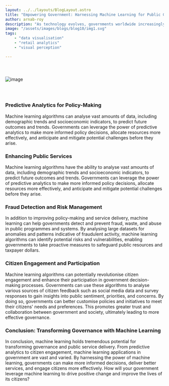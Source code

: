 ```yaml
---
layout: ../../layouts/BlogLayout.astro
title: "Empowering Government: Harnessing Machine Learning for Public Good"
author: arnab-roy
description: "As technology evolves, governments worldwide increasingly turn to machine learning to enhance efficiency, improve decision-making, and better serve their citizens. In this post, we'll delve into the diverse applications of machine learning in the public sector, from predictive analytics to citizen engagement. Join us as we uncover how governments can leverage machine learning to their advantage and drive positive change."
image: "/assets/images/blogs/blog10/img1.svg"
tags:
    - "data visualisation"
    - "retail analytics"
    - "visual perception"

---
```


<img src="/assets/images/blogs/blog10/img1.svg" alt="image" style="margin: 2.56rem auto;"/>

<Quote quote={quote}/>

### Predictive Analytics for Policy-Making

Machine learning algorithms can analyse vast amounts of data, including demographic trends and socioeconomic indicators, to predict future outcomes and trends. Governments can leverage the power of predictive analytics to make more informed policy decisions, allocate resources more effectively, and anticipate and mitigate potential challenges before they arise.

### Enhancing Public Services

Machine learning algorithms have the ability to analyse vast amounts of data, including demographic trends and socioeconomic indicators, to predict future outcomes and trends. Governments can leverage the power of predictive analytics to make more informed policy decisions, allocate resources more effectively, and anticipate and mitigate potential challenges before they arise.

### Fraud Detection and Risk Management

In addition to improving policy-making and service delivery, machine learning can help governments detect and prevent fraud, waste, and abuse in public programmes and systems. By analysing large datasets for anomalies and patterns indicative of fraudulent activity, machine learning algorithms can identify potential risks and vulnerabilities, enabling governments to take proactive measures to safeguard public resources and taxpayer dollars.

### Citizen Engagement and Participation

Machine learning algorithms can potentially revolutionise citizen engagement and enhance their participation in government decision-making processes. Governments can use these algorithms to analyse various sources of citizen feedback such as social media data and survey responses to gain insights into public sentiment, priorities, and concerns. By doing so, governments can better customise policies and initiatives to meet their citizens' needs and preferences. This promotes greater trust and collaboration between government and society, ultimately leading to more effective governance.

### Conclusion: Transforming Governance with Machine Learning

In conclusion, machine learning holds tremendous potential for transforming governance and public service delivery. From predictive analytics to citizen engagement, machine learning applications in government are vast and varied. By harnessing the power of machine learning, governments can make more informed decisions, deliver better services, and engage citizens more effectively. How will your government leverage machine learning to drive positive change and improve the lives of its citizens?



